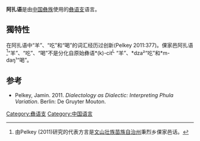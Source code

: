 {{Infobox language
|name=阿扎语
|nativename=
|states=[[中国|中国]]
|speakers=53,000 
|date=2007
|ref=e18
|familycolor=汉藏语系
|fam1=([[藏缅语族|藏缅语族]])
|fam2=[[缅彝语群|缅彝语群]]
|fam3=[[彝语支|彝语支]]
|fam4=[[彝语东南部方言|彝语东南部方言]]
|fam5=撒尼–阿扎
|iso3=aza
|glotto=azha1235
|glottorefname=Azha}}

'''阿扎语'''是由[[中国|中国]][[彝族|彝族]]使用的[[彝语支|彝语支]]语言。

==獨特性==
在阿扎语中“羊”、“吃”和“喝”的词汇经历过创新(Pelkey 2011:377)。倮家邑阿扎语<ref>由Pelkey (2011)研究的代表方言是[[文山壮族苗族自治州|文山壮族苗族自治州]]秉烈乡倮家邑话。</ref>{{IPA|/mɛ33 xɛ33/}}“羊”、{{IPA|/la̠45/}}“吃”、{{IPA|/ŋɨ33/}}“喝”不是分化自原始彝语*(k)-cit<sup>L</sup> “羊”、*dza²“吃”和*m-daŋ¹“喝”。

==参考==
{{Reflist}}
*Pelkey, Jamin. 2011. ''Dialectology as Dialectic: Interpreting Phula Variation''. Berlin: De Gruyter Mouton.

{{中国语言}}
{{汉藏语系}}
{{Lolo-Burmese languages}}

[[Category:彝语支|Category:彝语支]]
[[Category:中国语言|Category:中国语言]]

{{SinoTibetan-lang-stub}}